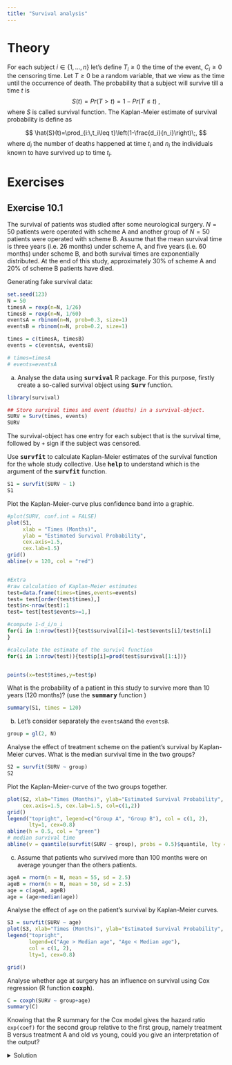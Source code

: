 ```yaml
---
title: "Survival analysis"
---
```

<!-- For who wants to go deeper into the survival package
https://www.emilyzabor.com/tutorials/survival_analysis_in_r_tutorial.html -->

# Theory
For each subject $i\in\{1,...,n\}$ let's define $T_i\geq 0$ the time of the event, $C_i \geq 0$ the censoring time. Let $T\geq0$ be a random variable, that we view as the time until the occurrence of death. 
The probability that a subject will survive till a time $t$ is
$$
S(t)=Pr(T>t)=1-Pr(T\leq t)\;,
$$
where $S$ is called survival function. The Kaplan-Meier estimate of survival probability is define as 

$$
\hat{S}(t)=\prod_{i:\,t_i\leq t}\left(1-\frac{d_i}{n_i}\right)\;,
$$
where $d_i$ the number of deaths happened at time $t_i$ and $n_i$ the individuals known to have survived  up to time $t_i$.

# Exercises
## Exercise 10.1
The survival of patients was studied after some neurological surgery. $N=50$ patients were operated with scheme A and another group of $N=50$ patients were operated with scheme B. Assume that the mean survival time is three years (i.e. 26 months) under scheme A, and five years (i.e. 60 months) under scheme B, and both survival times are exponentially distributed. At the end of this study, approximately 30% of scheme A and 20% of scheme B patients have died.



Generating fake survival data:
```r
set.seed(123)
N = 50
timesA = rexp(n=N, 1/26)
timesB = rexp(n=N, 1/60)
eventsA = rbinom(n=N, prob=0.3, size=1)
eventsB = rbinom(n=N, prob=0.2, size=1)

times = c(timesA, timesB)
events = c(eventsA, eventsB)

# times=timesA
# events=eventsA
```


a) Analyse the data using **<tt>survival</tt>** R package. For this purpose, firstly create a so-called survival object using  **<tt>Surv</tt>** function.

<div class='fold s o'>
```r
library(survival)

## Store survival times and event (deaths) in a survival-object.
SURV = Surv(times, events)
SURV
```
</div>

The survival-object has one entry for each subject that is the survival time, followed by `+` sign if the subject was censored.


Use **<tt>survfit</tt>** to calculate Kaplan-Meier estimates of the survival function for the whole study collective. Use **<tt>help</tt>** to understand which is the argument of the **<tt>survfit</tt>** function.

<div class='fold s o'>
```r
S1 = survfit(SURV ~ 1)
S1
```
</div>

Plot the Kaplan-Meier-curve plus confidence band into a graphic.

<div class='fold s o'>
```r
#plot(SURV, conf.int = FALSE)
plot(S1, 
     xlab = "Times (Months)", 
     ylab = "Estimated Survival Probability", 
     cex.axis=1.5, 
     cex.lab=1.5)
grid()
abline(v = 120, col = "red")


#Extra
#raw calculation of Kaplan-Meier estimates
test=data.frame(times=times,events=events)
test= test[order(test$times),]
test$n<-nrow(test):1
test= test[test$events>=1,]

#compute 1-d_i/n_i
for(i in 1:nrow(test)){test$survival[i]=1-test$events[i]/test$n[i]
}

#calculate the estimate of the survivl function
for(i in 1:nrow(test)){test$p[i]=prod(test$survival[1:i])}


points(x=test$times,y=test$p)
```
</div>

What is the probability of a patient in this study to survive more than 10 years (120 months)? (use the **<tt>summary</tt>** function )

<div class='fold s o'>
```r
summary(S1, times = 120)
```
</div>

b) Let's consider separately the  `eventsA`and  the `eventsB`.
```r
group = gl(2, N)
```


Analyse the effect of treatment scheme on the patient's survival by Kaplan-Meier curves. What is the median survival time in the two groups?

<div class='fold s o'>
```r
S2 = survfit(SURV ~ group)
S2
```
</div>

Plot the Kaplan-Meier-curve of the two groups together.

<div class='fold s o'>
```r
plot(S2, xlab="Times (Months)", ylab="Estimated Survival Probability", 
     cex.axis=1.5, cex.lab=1.5, col=c(1,2))
grid()
legend("topright", legend=c("Group A", "Group B"), col = c(1, 2),
       lty=1, cex=0.8)
abline(h = 0.5, col = "green")
# median survival time
abline(v = quantile(survfit(SURV ~ group), probs = 0.5)$quantile, lty = "dashed")
```
</div>

c) Assume that patients who survived more than 100 months were on average younger than the others patients.


```r
ageA = rnorm(n = N, mean = 55, sd = 2.5)
ageB = rnorm(n = N, mean = 50, sd = 2.5)
age = c(ageA, ageB)
age = (age>median(age))
```


Analyse the effect of `age` on the patient's survival by Kaplan-Meier curves.

<div class='fold s o'>
```r
S3 = survfit(SURV ~ age)
plot(S3, xlab="Times (Months)", ylab="Estimated Survival Probability", cex.axis=1.5, cex.lab=1.5, col=c(1,2))
legend("topright",
       legend=c("Age > Median age", "Age < Median age"), 
       col = c(1, 2),
       lty=1, cex=0.8)

grid()
```
</div>

Analyse whether age at surgery has an influence on survival using Cox regression (R function **<tt>coxph</tt>**).

<!-- If someone wants to go deeper into Cox regression https://stats.stackexchange.com/questions/83892/understanding-coxph-output-in-r -->

<div class='fold s o'>
```r
C = coxph(SURV ~ group+age)
summary(C)
```
</div>

Knowing that the R summary for the Cox model gives the hazard ratio `exp(coef)` for the second group relative to the first group, namely treatment B versus treatment A and old vs young, could you give an interpretation of the output?

<details><summary>Solution</summary>
<p> First look at Wald statistics. A negative `coef` means a reduction of the risk, this reduction is quantified by `exp(coef)`.
</p>
</details>



